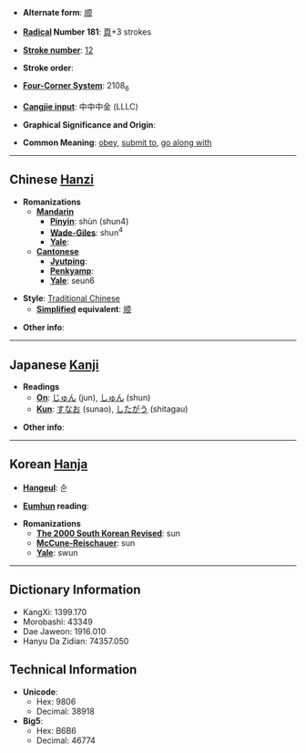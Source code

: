* '''Alternate form''': [[顺]]

* '''[[Wiktionary:Chinese radical index| Radical]] Number 181''': [[Wiktionary:Chinese radical index 頁|頁]]+3 strokes

* '''[[Wiktionary:Chinese total strokes index|Stroke number]]''': [[Wiktionary:Chinese total strokes index 12|12]]

* '''Stroke order''': 

* '''[[Wiktionary:Chinese four corner index|Four-Corner System]]''': 2108<sub>6</sub>

* '''[[Wiktionary:Chinese Cangjie index|Cangjie input]]''': 中中中金 (LLLC)

* '''Graphical Significance and Origin''': 

* '''Common Meaning''': [[obey]], [[submit to]], [[go along with]]

----

== Chinese [[Hanzi]] ==

* '''Romanizations'''
** '''[[Mandarin]]'''
*** '''[[Pinyin]]''': shùn (shun4)
*** '''[[Wade-Giles]]''': shun<sup>4</sup>
*** '''[[Yale]]''': 
** '''[[Cantonese]]'''
*** '''[[Jyutping]]''':
*** '''[[Penkyamp]]''': 
*** '''[[Yale]]''': seun6

* '''Style''': [[Traditional Chinese]] 
** '''[[Simplified Chinese|Simplified]] equivalent''': [[顺]]

* '''Other info''': 

----

== Japanese [[Kanji]] ==

* '''Readings'''
** '''[[On]]''': [[じゅん]] (jun), [[しゅん]] (shun)
** '''[[Kun]]''': [[すなお]] (sunao), [[したがう]] (shitagau)

* '''Other info''':  

----

== Korean [[Hanja]] ==

* '''[[Hangeul]]''': 순

* '''[[Eumhun]] reading''': 

* '''Romanizations'''
** '''[[The 2000 South Korean Revised Romanization|The 2000 South Korean Revised]]''': sun
** '''[[McCune-Reischauer]]''': sun
** '''[[Yale]]''': swun

----

== Dictionary Information ==

* KangXi: 1399.170
* Morobashi: 43349
* Dae Jaweon: 1916.010
* Hanyu Da Zidian: 74357.050

== Technical Information ==

* '''Unicode''':
** Hex: 9806
** Decimal: 38918
* '''Big5''':
** Hex: B6B6
** Decimal: 46774